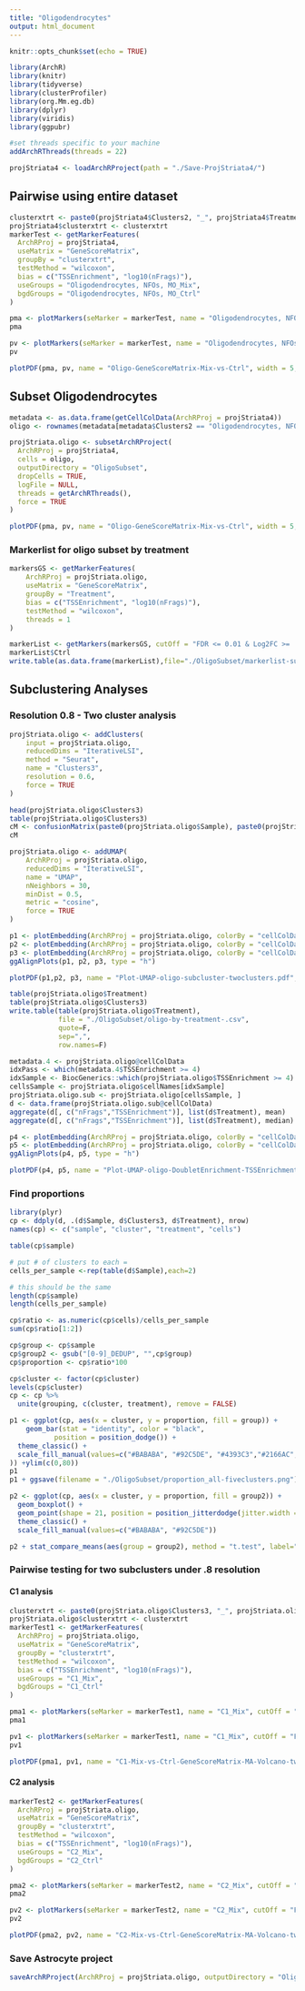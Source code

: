 ```yaml
---
title: "Oligodendrocytes"
output: html_document
---
```


```r
knitr::opts_chunk$set(echo = TRUE)
```

```r
library(ArchR)
library(knitr)
library(tidyverse)
library(clusterProfiler)
library(org.Mm.eg.db)
library(dplyr)
library(viridis)
library(ggpubr)
```

```r
#set threads specific to your machine
addArchRThreads(threads = 22) 
```

```r
projStriata4 <- loadArchRProject(path = "./Save-ProjStriata4/")
```

## Pairwise using entire dataset

```r
clusterxtrt <- paste0(projStriata4$Clusters2, "_", projStriata4$Treatment)
projStriata4$clusterxtrt <- clusterxtrt
markerTest <- getMarkerFeatures(
  ArchRProj = projStriata4, 
  useMatrix = "GeneScoreMatrix",
  groupBy = "clusterxtrt",
  testMethod = "wilcoxon",
  bias = c("TSSEnrichment", "log10(nFrags)"),
  useGroups = "Oligodendrocytes, NFOs, MO_Mix",
  bgdGroups = "Oligodendrocytes, NFOs, MO_Ctrl"
)
```

```r
pma <- plotMarkers(seMarker = markerTest, name = "Oligodendrocytes, NFOs, MO_Mix", cutOff = "FDR <= 0.1 & abs(Log2FC) >= .5", plotAs = "MA")
pma
```

```r
pv <- plotMarkers(seMarker = markerTest, name = "Oligodendrocytes, NFOs, MO_Mix", cutOff = "FDR <= 0.1 & abs(Log2FC) >= .5", plotAs = "Volcano")
pv
```

```r
plotPDF(pma, pv, name = "Oligo-GeneScoreMatrix-Mix-vs-Ctrl", width = 5, height = 5, ArchRProj = projStriata4, addDOC = FALSE)
```

## Subset Oligodendrocytes

```r
metadata <- as.data.frame(getCellColData(ArchRProj = projStriata4))
oligo <- rownames(metadata[metadata$Clusters2 == "Oligodendrocytes, NFOs, MO",])

projStriata.oligo <- subsetArchRProject(
  ArchRProj = projStriata4,
  cells = oligo,
  outputDirectory = "OligoSubset",
  dropCells = TRUE,
  logFile = NULL,
  threads = getArchRThreads(),
  force = TRUE
)
```

```r
plotPDF(pma, pv, name = "Oligo-GeneScoreMatrix-Mix-vs-Ctrl", width = 5, height = 5, ArchRProj = projStriata.oligo, addDOC = FALSE)
```

### Markerlist for oligo subset by treatment 

```r
markersGS <- getMarkerFeatures(
    ArchRProj = projStriata.oligo, 
    useMatrix = "GeneScoreMatrix", 
    groupBy = "Treatment",
    bias = c("TSSEnrichment", "log10(nFrags)"),
    testMethod = "wilcoxon", 
    threads = 1
)
```

```r
markerList <- getMarkers(markersGS, cutOff = "FDR <= 0.01 & Log2FC >= .5")
markerList$Ctrl
write.table(as.data.frame(markerList),file="./OligoSubset/markerlist-subsetOligo-by-treatment.csv", quote=F,sep=",",row.names=F)
```

## Subclustering Analyses

### Resolution 0.8 - Two cluster analysis

```r
projStriata.oligo <- addClusters(
    input = projStriata.oligo,
    reducedDims = "IterativeLSI",
    method = "Seurat",
    name = "Clusters3",
    resolution = 0.6,
    force = TRUE
)
```

```r
head(projStriata.oligo$Clusters3)
table(projStriata.oligo$Clusters3)
cM <- confusionMatrix(paste0(projStriata.oligo$Sample), paste0(projStriata.oligo$Clusters3))
cM
```

```r
projStriata.oligo <- addUMAP(
    ArchRProj = projStriata.oligo, 
    reducedDims = "IterativeLSI", 
    name = "UMAP", 
    nNeighbors = 30, 
    minDist = 0.5, 
    metric = "cosine",
    force = TRUE
)
```

```r
p1 <- plotEmbedding(ArchRProj = projStriata.oligo, colorBy = "cellColData", name = "Sample", embedding = "UMAP")
p2 <- plotEmbedding(ArchRProj = projStriata.oligo, colorBy = "cellColData", name = "Clusters3", embedding = "UMAP")
p3 <- plotEmbedding(ArchRProj = projStriata.oligo, colorBy = "cellColData", name = "Treatment", embedding = "UMAP")
ggAlignPlots(p1, p2, p3, type = "h")
```

```r
plotPDF(p1,p2, p3, name = "Plot-UMAP-oligo-subcluster-twoclusters.pdf", ArchRProj = projStriata.oligo, addDOC = FALSE, width = 5, height = 5)
```

```r
table(projStriata.oligo$Treatment)
table(projStriata.oligo$Clusters3)
write.table(table(projStriata.oligo$Treatment), 
            file = "./OligoSubset/oligo-by-treatment-.csv", 
            quote=F,
            sep=",",
            row.names=F)

metadata.4 <- projStriata.oligo@cellColData
idxPass <- which(metadata.4$TSSEnrichment >= 4)
idxSample <- BiocGenerics::which(projStriata.oligo$TSSEnrichment >= 4)
cellsSample <- projStriata.oligo$cellNames[idxSample]
projStriata.oligo.sub <- projStriata.oligo[cellsSample, ]
d <- data.frame(projStriata.oligo.sub@cellColData)
aggregate(d[, c("nFrags","TSSEnrichment")], list(d$Treatment), mean)
aggregate(d[, c("nFrags","TSSEnrichment")], list(d$Treatment), median)

p4 <- plotEmbedding(ArchRProj = projStriata.oligo, colorBy = "cellColData", name = "DoubletEnrichment", embedding = "UMAP")
p5 <- plotEmbedding(ArchRProj = projStriata.oligo, colorBy = "cellColData", name = "TSSEnrichment", embedding = "UMAP")
ggAlignPlots(p4, p5, type = "h")
```

```r
plotPDF(p4, p5, name = "Plot-UMAP-oligo-DoubletEnrichment-TSSEnrichment", ArchRProj = projStriata.oligo, addDOC = FALSE, width = 5, height = 5)
```

### Find proportions

```r
library(plyr)
cp <- ddply(d, .(d$Sample, d$Clusters3, d$Treatment), nrow)
names(cp) <- c("sample", "cluster", "treatment", "cells")

table(cp$sample) 

# put # of clusters to each = 
cells_per_sample <-rep(table(d$Sample),each=2)

# this should be the same
length(cp$sample)
length(cells_per_sample)

cp$ratio <- as.numeric(cp$cells)/cells_per_sample
sum(cp$ratio[1:2])

cp$group <- cp$sample
cp$group2 <- gsub("[0-9]_DEDUP", "",cp$group)
cp$proportion <- cp$ratio*100

cp$cluster <- factor(cp$cluster)
levels(cp$cluster)
cp <- cp %>% 
  unite(grouping, c(cluster, treatment), remove = FALSE)
```

```r
p1 <- ggplot(cp, aes(x = cluster, y = proportion, fill = group)) +
    geom_bar(stat = "identity", color = "black",
           position = position_dodge()) +
  theme_classic() +
  scale_fill_manual(values=c("#BABABA", "#92C5DE", "#4393C3","#2166AC", "#F4A582", "#D6604D","#B2182B", "#7FCDBB"
)) +ylim(c(0,80))
p1
p1 + ggsave(filename = "./OligoSubset/proportion_all-fiveclusters.png")

p2 <- ggplot(cp, aes(x = cluster, y = proportion, fill = group2)) +
  geom_boxplot() +
  geom_point(shape = 21, position = position_jitterdodge(jitter.width = 0), size = 0.2) + 
  theme_classic() +
  scale_fill_manual(values=c("#BABABA", "#92C5DE"))

p2 + stat_compare_means(aes(group = group2), method = "t.test", label="p.signif", hide.ns = FALSE) + ggsave(filename = "./OligoSubset/proportions-treatment-fiveclusters.png") 
```

### Pairwise testing for two subclusters under .8 resolution

#### C1 analysis
```r
clusterxtrt <- paste0(projStriata.oligo$Clusters3, "_", projStriata.oligo$Treatment)
projStriata.oligo$clusterxtrt <- clusterxtrt
markerTest1 <- getMarkerFeatures(
  ArchRProj = projStriata.oligo, 
  useMatrix = "GeneScoreMatrix",
  groupBy = "clusterxtrt",
  testMethod = "wilcoxon",
  bias = c("TSSEnrichment", "log10(nFrags)"),
  useGroups = "C1_Mix",
  bgdGroups = "C1_Ctrl"
)
```

```r
pma1 <- plotMarkers(seMarker = markerTest1, name = "C1_Mix", cutOff = "FDR <= 0.1 & abs(Log2FC) >= .5", plotAs = "MA")
pma1
```

```r
pv1 <- plotMarkers(seMarker = markerTest1, name = "C1_Mix", cutOff = "FDR <= 0.1 & abs(Log2FC) >= .5", plotAs = "Volcano")
pv1
```

```r
plotPDF(pma1, pv1, name = "C1-Mix-vs-Ctrl-GeneScoreMatrix-MA-Volcano-twosubclusters", width = 5, height = 5, ArchRProj = projStriata.oligo, addDOC = FALSE)
```

#### C2 analysis

```r
markerTest2 <- getMarkerFeatures(
  ArchRProj = projStriata.oligo, 
  useMatrix = "GeneScoreMatrix",
  groupBy = "clusterxtrt",
  testMethod = "wilcoxon",
  bias = c("TSSEnrichment", "log10(nFrags)"),
  useGroups = "C2_Mix",
  bgdGroups = "C2_Ctrl"
)
```

```r
pma2 <- plotMarkers(seMarker = markerTest2, name = "C2_Mix", cutOff = "FDR <= 0.1 & abs(Log2FC) >= .5", plotAs = "MA")
pma2
```

```r
pv2 <- plotMarkers(seMarker = markerTest2, name = "C2_Mix", cutOff = "FDR <= 0.1 & abs(Log2FC) >= .5", plotAs = "Volcano")
pv2
```

```r
plotPDF(pma2, pv2, name = "C2-Mix-vs-Ctrl-GeneScoreMatrix-MA-Volcano-twosubclusters", width = 5, height = 5, ArchRProj = projStriata.oligo, addDOC = FALSE)
```


### Save Astrocyte project

```r
saveArchRProject(ArchRProj = projStriata.oligo, outputDirectory = "OligoSubset/", load = FALSE)
```
